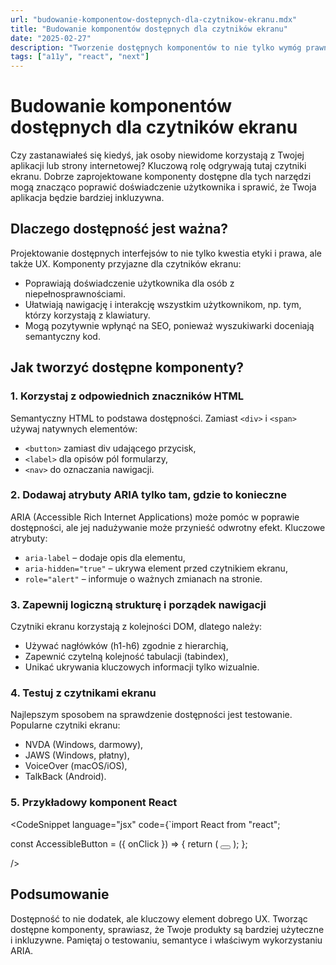 ```yaml
---
url: "budowanie-komponentow-dostepnych-dla-czytnikow-ekranu.mdx"
title: "Budowanie komponentów dostępnych dla czytników ekranu"
date: "2025-02-27"
description: "Tworzenie dostępnych komponentów to nie tylko wymóg prawny, ale także sposób na poprawę UX dla wszystkich użytkowników. Sprawdź, jak projektować interfejsy przyjazne dla osób niewidomych."
tags: ["a11y", "react", "next"]
---
```


# Budowanie komponentów dostępnych dla czytników ekranu

Czy zastanawiałeś się kiedyś, jak osoby niewidome korzystają z Twojej aplikacji lub strony internetowej? Kluczową rolę odgrywają tutaj czytniki ekranu. Dobrze zaprojektowane komponenty dostępne dla tych narzędzi mogą znacząco poprawić doświadczenie użytkownika i sprawić, że Twoja aplikacja będzie bardziej inkluzywna.

## Dlaczego dostępność jest ważna?

Projektowanie dostępnych interfejsów to nie tylko kwestia etyki i prawa, ale także UX. Komponenty przyjazne dla czytników ekranu:

-   Poprawiają doświadczenie użytkownika dla osób z niepełnosprawnościami.
-   Ułatwiają nawigację i interakcję wszystkim użytkownikom, np. tym, którzy korzystają z klawiatury.
-   Mogą pozytywnie wpłynąć na SEO, ponieważ wyszukiwarki doceniają semantyczny kod.

## Jak tworzyć dostępne komponenty?

### 1. Korzystaj z odpowiednich znaczników HTML

Semantyczny HTML to podstawa dostępności. Zamiast `<div>` i `<span>` używaj natywnych elementów:

-   `<button>` zamiast div udającego przycisk,
-   `<label>` dla opisów pól formularzy,
-   `<nav>` do oznaczania nawigacji.

### 2. Dodawaj atrybuty ARIA tylko tam, gdzie to konieczne

ARIA (Accessible Rich Internet Applications) może pomóc w poprawie dostępności, ale jej nadużywanie może przynieść odwrotny efekt. Kluczowe atrybuty:

-   `aria-label` – dodaje opis dla elementu,
-   `aria-hidden="true"` – ukrywa element przed czytnikiem ekranu,
-   `role="alert"` – informuje o ważnych zmianach na stronie.

### 3. Zapewnij logiczną strukturę i porządek nawigacji

Czytniki ekranu korzystają z kolejności DOM, dlatego należy:

-   Używać nagłówków (h1-h6) zgodnie z hierarchią,
-   Zapewnić czytelną kolejność tabulacji (tabindex),
-   Unikać ukrywania kluczowych informacji tylko wizualnie.

### 4. Testuj z czytnikami ekranu

Najlepszym sposobem na sprawdzenie dostępności jest testowanie. Popularne czytniki ekranu:

-   NVDA (Windows, darmowy),
-   JAWS (Windows, płatny),
-   VoiceOver (macOS/iOS),
-   TalkBack (Android).

### 5. Przykładowy komponent React

<CodeSnippet
    language="jsx"
    code={`import React from "react";

const AccessibleButton = ({ onClick }) => {
    return (
        <button 
            onClick={onClick}
            ariaLabel="Rozwiń menu"
        >
            <span className="hamburger-line"></span>
            <span className="hamburger-line"></span>
            <span className="hamburger-line"></span>
        </button>
    );
};

/>

## Podsumowanie

Dostępność to nie dodatek, ale kluczowy element dobrego UX. Tworząc dostępne komponenty, sprawiasz, że Twoje produkty są bardziej użyteczne i inkluzywne. Pamiętaj o testowaniu, semantyce i właściwym wykorzystaniu ARIA.
